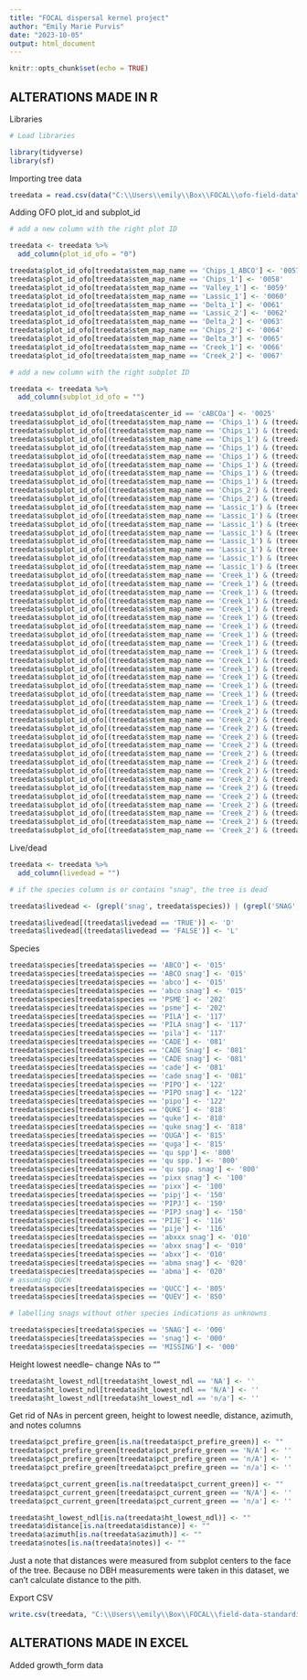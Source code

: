 ```yaml
---
title: "FOCAL dispersal kernel project"
author: "Emily Marie Purvis"
date: "2023-10-05"
output: html_document
---
```


```r
knitr::opts_chunk$set(echo = TRUE)
```

## ALTERATIONS MADE IN R

Libraries 

```r

# Load libraries 

library(tidyverse)
library(sf)

```
Importing tree data

```r

treedata = read.csv(data("C:\\Users\\emily\\Box\\FOCAL\\ofo-field-data\\1_received-data\\0004\\data\\stems_v3_aligned.csv"))

```

Adding OFO plot_id and subplot_id

```r
# add a new column with the right plot ID

treedata <- treedata %>%
  add_column(plot_id_ofo = "0")

treedata$plot_id_ofo[treedata$stem_map_name == 'Chips_1_ABCO'] <- '0057'
treedata$plot_id_ofo[treedata$stem_map_name == 'Chips_1'] <- '0058'
treedata$plot_id_ofo[treedata$stem_map_name == 'Valley_1'] <- '0059'
treedata$plot_id_ofo[treedata$stem_map_name == 'Lassic_1'] <- '0060'
treedata$plot_id_ofo[treedata$stem_map_name == 'Delta_1'] <- '0061'
treedata$plot_id_ofo[treedata$stem_map_name == 'Lassic_2'] <- '0062'
treedata$plot_id_ofo[treedata$stem_map_name == 'Delta_2'] <- '0063'
treedata$plot_id_ofo[treedata$stem_map_name == 'Chips_2'] <- '0064'
treedata$plot_id_ofo[treedata$stem_map_name == 'Delta_3'] <- '0065'
treedata$plot_id_ofo[treedata$stem_map_name == 'Creek_1'] <- '0066'
treedata$plot_id_ofo[treedata$stem_map_name == 'Creek_2'] <- '0067'

# add a new column with the right subplot ID

treedata <- treedata %>%
  add_column(subplot_id_ofo = "") 

treedata$subplot_id_ofo[treedata$center_id == 'cABCOa'] <- '0025'
treedata$subplot_id_ofo[(treedata$stem_map_name == 'Chips_1') & (treedata$center_id == 'c24a')] <- '0026'
treedata$subplot_id_ofo[(treedata$stem_map_name == 'Chips_1') & (treedata$center_id == 'c23a')] <- '0027'
treedata$subplot_id_ofo[(treedata$stem_map_name == 'Chips_1') & (treedata$center_id == 'c22a')] <- '0028'
treedata$subplot_id_ofo[(treedata$stem_map_name == 'Chips_1') & (treedata$center_id == 'c21a')] <- '0029'
treedata$subplot_id_ofo[(treedata$stem_map_name == 'Chips_1') & (treedata$center_id == 'c17a')] <- '0030'
treedata$subplot_id_ofo[(treedata$stem_map_name == 'Chips_1') & (treedata$center_id == 'c18a')] <- '0031'
treedata$subplot_id_ofo[(treedata$stem_map_name == 'Chips_1') & (treedata$center_id == 'c19a')] <- '0032'
treedata$subplot_id_ofo[(treedata$stem_map_name == 'Chips_1') & (treedata$center_id == 'c20a')] <- '0033'
treedata$subplot_id_ofo[(treedata$stem_map_name == 'Chips_2') & (treedata$center_id == 'C16A')] <- '0034'
treedata$subplot_id_ofo[(treedata$stem_map_name == 'Chips_2') & (treedata$center_id == 'C12A')] <- '0035'
treedata$subplot_id_ofo[(treedata$stem_map_name == 'Lassic_1') & (treedata$center_id == 'c24a')] <- '0036'
treedata$subplot_id_ofo[(treedata$stem_map_name == 'Lassic_1') & (treedata$center_id == 'c23a')] <- '0037'
treedata$subplot_id_ofo[(treedata$stem_map_name == 'Lassic_1') & (treedata$center_id == 'c22a')] <- '0038'
treedata$subplot_id_ofo[(treedata$stem_map_name == 'Lassic_1') & (treedata$center_id == 'c21a')] <- '0039'
treedata$subplot_id_ofo[(treedata$stem_map_name == 'Lassic_1') & (treedata$center_id == 'c17a')] <- '0040'
treedata$subplot_id_ofo[(treedata$stem_map_name == 'Lassic_1') & (treedata$center_id == 'c18a')] <- '0041'
treedata$subplot_id_ofo[(treedata$stem_map_name == 'Lassic_1') & (treedata$center_id == 'c19a')] <- '0042'
treedata$subplot_id_ofo[(treedata$stem_map_name == 'Lassic_1') & (treedata$center_id == 'c20a')] <- '0043'
treedata$subplot_id_ofo[(treedata$stem_map_name == 'Creek_1') & (treedata$center_id == 'c11')] <- '0044'
treedata$subplot_id_ofo[(treedata$stem_map_name == 'Creek_1') & (treedata$center_id == 'c10')] <- '0045'
treedata$subplot_id_ofo[(treedata$stem_map_name == 'Creek_1') & (treedata$center_id == 'c14')] <- '0046'
treedata$subplot_id_ofo[(treedata$stem_map_name == 'Creek_1') & (treedata$center_id == 'c15')] <- '0047'
treedata$subplot_id_ofo[(treedata$stem_map_name == 'Creek_1') & (treedata$center_id == 'c16')] <- '0048'
treedata$subplot_id_ofo[(treedata$stem_map_name == 'Creek_1') & (treedata$center_id == 'c12')] <- '0049'
treedata$subplot_id_ofo[(treedata$stem_map_name == 'Creek_1') & (treedata$center_id == 'c08')] <- '0050'
treedata$subplot_id_ofo[(treedata$stem_map_name == 'Creek_1') & (treedata$center_id == 'c07')] <- '0051'
treedata$subplot_id_ofo[(treedata$stem_map_name == 'Creek_1') & (treedata$center_id == 'c06')] <- '0052'
treedata$subplot_id_ofo[(treedata$stem_map_name == 'Creek_1') & (treedata$center_id == 'c13')] <- '0053'
treedata$subplot_id_ofo[(treedata$stem_map_name == 'Creek_1') & (treedata$center_id == 'c09')] <- '0054'
treedata$subplot_id_ofo[(treedata$stem_map_name == 'Creek_1') & (treedata$center_id == 'c01')] <- '0055'
treedata$subplot_id_ofo[(treedata$stem_map_name == 'Creek_1') & (treedata$center_id == 'c05')] <- '0056'
treedata$subplot_id_ofo[(treedata$stem_map_name == 'Creek_1') & (treedata$center_id == 'c02')] <- '0057'
treedata$subplot_id_ofo[(treedata$stem_map_name == 'Creek_1') & (treedata$center_id == 'c03')] <- '0058'
treedata$subplot_id_ofo[(treedata$stem_map_name == 'Creek_1') & (treedata$center_id == 'c04')] <- '0059'
treedata$subplot_id_ofo[(treedata$stem_map_name == 'Creek_2') & (treedata$center_id == 'c06')] <- '0060'
treedata$subplot_id_ofo[(treedata$stem_map_name == 'Creek_2') & (treedata$center_id == 'c02')] <- '0061'
treedata$subplot_id_ofo[(treedata$stem_map_name == 'Creek_2') & (treedata$center_id == 'c01')] <- '0062'
treedata$subplot_id_ofo[(treedata$stem_map_name == 'Creek_2') & (treedata$center_id == 'c05')] <- '0063'
treedata$subplot_id_ofo[(treedata$stem_map_name == 'Creek_2') & (treedata$center_id == 'c13')] <- '0064'
treedata$subplot_id_ofo[(treedata$stem_map_name == 'Creek_2') & (treedata$center_id == 'c14')] <- '0065'
treedata$subplot_id_ofo[(treedata$stem_map_name == 'Creek_2') & (treedata$center_id == 'c10')] <- '0066'
treedata$subplot_id_ofo[(treedata$stem_map_name == 'Creek_2') & (treedata$center_id == 'c15')] <- '0067'
treedata$subplot_id_ofo[(treedata$stem_map_name == 'Creek_2') & (treedata$center_id == 'c11')] <- '0068'
treedata$subplot_id_ofo[(treedata$stem_map_name == 'Creek_2') & (treedata$center_id == 'c07')] <- '0069'
treedata$subplot_id_ofo[(treedata$stem_map_name == 'Creek_2') & (treedata$center_id == 'c03')] <- '0070'
treedata$subplot_id_ofo[(treedata$stem_map_name == 'Creek_2') & (treedata$center_id == 'c04')] <- '0071'
treedata$subplot_id_ofo[(treedata$stem_map_name == 'Creek_2') & (treedata$center_id == 'c08')] <- '0072'
treedata$subplot_id_ofo[(treedata$stem_map_name == 'Creek_2') & (treedata$center_id == 'c12')] <- '0073'
treedata$subplot_id_ofo[(treedata$stem_map_name == 'Creek_2') & (treedata$center_id == 'c16')] <- '0074'

```

Live/dead

```r

treedata <- treedata %>%
  add_column(livedead = "")

# if the species column is or contains "snag", the tree is dead

treedata$livedead <- (grepl('snag', treedata$species)) | (grepl('SNAG', treedata$species)) | (grepl('Snag', treedata$species))

treedata$livedead[(treedata$livedead == 'TRUE')] <- 'D'
treedata$livedead[(treedata$livedead == 'FALSE')] <- 'L'

```

Species

```r

treedata$species[treedata$species == 'ABCO'] <- '015'
treedata$species[treedata$species == 'ABCO snag'] <- '015'
treedata$species[treedata$species == 'abco'] <- '015'
treedata$species[treedata$species == 'abco snag'] <- '015'
treedata$species[treedata$species == 'PSME'] <- '202'
treedata$species[treedata$species == 'psme'] <- '202'
treedata$species[treedata$species == 'PILA'] <- '117'
treedata$species[treedata$species == 'PILA snag'] <- '117'
treedata$species[treedata$species == 'pila'] <- '117'
treedata$species[treedata$species == 'CADE'] <- '081'
treedata$species[treedata$species == 'CADE Snag'] <- '081'
treedata$species[treedata$species == 'CADE snag'] <- '081'
treedata$species[treedata$species == 'cade'] <- '081'
treedata$species[treedata$species == 'cade snag'] <- '081'
treedata$species[treedata$species == 'PIPO'] <- '122'
treedata$species[treedata$species == 'PIPO snag'] <- '122'
treedata$species[treedata$species == 'pipo'] <- '122'
treedata$species[treedata$species == 'QUKE'] <- '818'
treedata$species[treedata$species == 'quke'] <- '818'
treedata$species[treedata$species == 'quke snag'] <- '818'
treedata$species[treedata$species == 'QUGA'] <- '815'
treedata$species[treedata$species == 'quga'] <- '815'
treedata$species[treedata$species == 'qu spp'] <- '800'
treedata$species[treedata$species == 'qu spp.'] <- '800'
treedata$species[treedata$species == 'qu spp. snag'] <- '800'
treedata$species[treedata$species == 'pixx snag'] <- '100'
treedata$species[treedata$species == 'pixx'] <- '100'
treedata$species[treedata$species == 'pipj'] <- '150'
treedata$species[treedata$species == 'PIPJ'] <- '150'
treedata$species[treedata$species == 'PIPJ snag'] <- '150'
treedata$species[treedata$species == 'PIJE'] <- '116'
treedata$species[treedata$species == 'pije'] <- '116'
treedata$species[treedata$species == 'abxxx snag'] <- '010'
treedata$species[treedata$species == 'abxx snag'] <- '010'
treedata$species[treedata$species == 'abxx'] <- '010'
treedata$species[treedata$species == 'abma snag'] <- '020'
treedata$species[treedata$species == 'abma'] <- '020'
# assuming QUCH
treedata$species[treedata$species == 'QUCC'] <- '805'
treedata$species[treedata$species == 'QUEV'] <- '850'

# labelling snags without other species indications as unknowns

treedata$species[treedata$species == 'SNAG'] <- '000'
treedata$species[treedata$species == 'snag'] <- '000'
treedata$species[treedata$species == 'MISSING'] <- '000'
```

Height lowest needle-- change NAs to ""

```r

treedata$ht_lowest_ndl[treedata$ht_lowest_ndl == 'NA'] <- ''
treedata$ht_lowest_ndl[treedata$ht_lowest_ndl == 'N/A'] <- ''
treedata$ht_lowest_ndl[treedata$ht_lowest_ndl == 'n/a'] <- ''

```

Get rid of NAs in percent green, height to lowest needle, distance, azimuth, and notes columns

```r

treedata$pct_prefire_green[is.na(treedata$pct_prefire_green)] <- ""
treedata$pct_prefire_green[treedata$pct_prefire_green == 'N/A'] <- ''
treedata$pct_prefire_green[treedata$pct_prefire_green == 'n/A'] <- ''
treedata$pct_prefire_green[treedata$pct_prefire_green == 'n/a'] <- ''

treedata$pct_current_green[is.na(treedata$pct_current_green)] <- ""
treedata$pct_current_green[treedata$pct_current_green == 'N/A'] <- ''
treedata$pct_current_green[treedata$pct_current_green == 'n/a'] <- ''

treedata$ht_lowest_ndl[is.na(treedata$ht_lowest_ndl)] <- ""
treedata$distance[is.na(treedata$distance)] <- ""
treedata$azimuth[is.na(treedata$azimuth)] <- ""
treedata$notes[is.na(treedata$notes)] <- ""

```

Just a note that distances were measured from subplot centers to the face of the tree. Because no DBH measurements were taken in this dataset, we can't calculate distance to the pith.


Export CSV

```r

write.csv(treedata, "C:\\Users\\emily\\Box\\FOCAL\\field-data-standardization\\FOCAL.dispersal.kernel.project\\20231005_FOCAL_dispersal_kernel_project.csv")

```


## ALTERATIONS MADE IN EXCEL

Added growth_form data


